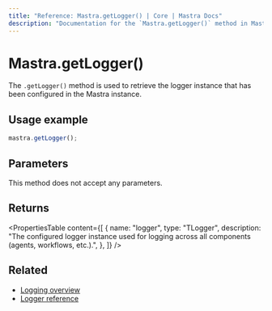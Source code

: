 ```yaml
---
title: "Reference: Mastra.getLogger() | Core | Mastra Docs"
description: "Documentation for the `Mastra.getLogger()` method in Mastra, which retrieves the configured logger instance."
---
```


# Mastra.getLogger()

The `.getLogger()` method is used to retrieve the logger instance that has been configured in the Mastra instance.

## Usage example

```typescript copy
mastra.getLogger();
```

## Parameters

This method does not accept any parameters.

## Returns

<PropertiesTable
  content={[
    {
      name: "logger",
      type: "TLogger",
      description:
        "The configured logger instance used for logging across all components (agents, workflows, etc.).",
    },
  ]}
/>

## Related

- [Logging overview](/docs/observability/logging)
- [Logger reference](/reference/observability/logging/pino-logger)
